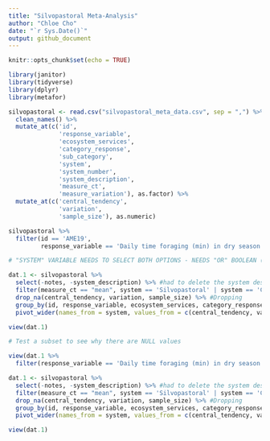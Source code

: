 ```yaml
---
title: "Silvopastoral Meta-Analysis"
author: "Chloe Cho"
date: "`r Sys.Date()`"
output: github_document
---
```


```r
knitr::opts_chunk$set(echo = TRUE)

library(janitor)
library(tidyverse)
library(dplyr)
library(metafor)

```


```r

silvopastoral <- read.csv("silvopastoral_meta_data.csv", sep = ",") %>%
  clean_names() %>%
  mutate_at(c('id', 
              'response_variable', 
              'ecosystem_services', 
              'category_response', 
              'sub_category', 
              'system', 
              'system_number', 
              'system_description', 
              'measure_ct', 
              'measure_variation'), as.factor) %>%
  mutate_at(c('central_tendency', 
              'variation', 
              'sample_size'), as.numeric)

silvopastoral %>%
  filter(id == 'AME19', 
         response_variable == 'Daily time foraging (min) in dry season') 

```

```r

# "SYSTEM" VARIABLE NEEDS TO SELECT BOTH OPTIONS - NEEDS "OR" BOOLEAN (OTHERWISE IT WILL GET RID OF "CONVENTIONAL")

dat.1 <- silvopastoral %>% 
  select(-notes, -system_description) %>% #had to delete the system description because it did not allow for a unique identifier between all of them
  filter(measure_ct == "mean", system == 'Silvopastoral' | system == 'Conventional', system_number == ('1')) %>% #filtering by system
  drop_na(central_tendency, variation, sample_size) %>% #Dropping 
  group_by(id, response_variable, ecosystem_services, category_response, system_number) %>% 
  pivot_wider(names_from = system, values_from = c(central_tendency, variation, sample_size), values_fn = list) 

view(dat.1)

# Test a subset to see why there are NULL values 

view(dat.1 %>%
  filter(response_variable == 'Daily time foraging (min) in dry season'))

dat.1 <- silvopastoral %>% 
  select(-notes, -system_description) %>% #had to delete the system description because it did not allow for a unique identifier between all of them
  filter(measure_ct == "mean", system == 'Silvopastoral' | system == 'Conventional', system_number == ('1')) %>% #filtering by system
  drop_na(central_tendency, variation, sample_size) %>% #Dropping 
  group_by(id, response_variable, ecosystem_services, category_response, system_number) %>% 
  pivot_wider(names_from = system, values_from = c(central_tendency, variation, sample_size), values_fn = list) 

view(dat.1)

```








